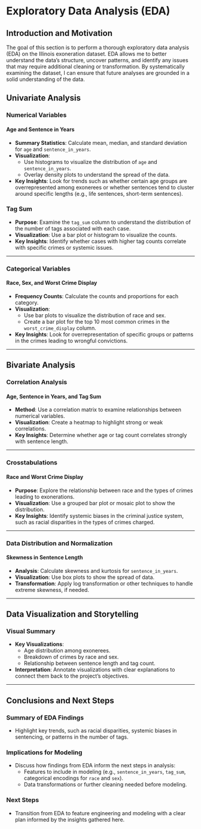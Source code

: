 # Exploratory Data Analysis (EDA)

## Introduction and Motivation

The goal of this section is to perform a thorough exploratory data analysis (EDA) on the Illinois exoneration dataset. EDA allows me to better understand the data's structure, uncover patterns, and identify any issues that may require additional cleaning or transformation. By systematically examining the dataset, I can ensure that future analyses are grounded in a solid understanding of the data.

## Univariate Analysis

### Numerical Variables

#### Age and Sentence in Years
- **Summary Statistics**: Calculate mean, median, and standard deviation for `age` and `sentence_in_years`.
- **Visualization**: 
  - Use histograms to visualize the distribution of `age` and `sentence_in_years`.
  - Overlay density plots to understand the spread of the data.
- **Key Insights**: Look for trends such as whether certain age groups are overrepresented among exonerees or whether sentences tend to cluster around specific lengths (e.g., life sentences, short-term sentences).

### Tag Sum
- **Purpose**: Examine the `tag_sum` column to understand the distribution of the number of tags associated with each case.
- **Visualization**: Use a bar plot or histogram to visualize the counts.
- **Key Insights**: Identify whether cases with higher tag counts correlate with specific crimes or systemic issues.

---

### Categorical Variables

#### Race, Sex, and Worst Crime Display
- **Frequency Counts**: Calculate the counts and proportions for each category.
- **Visualization**:
  - Use bar plots to visualize the distribution of race and sex.
  - Create a bar plot for the top 10 most common crimes in the `worst_crime_display` column.
- **Key Insights**: Look for overrepresentation of specific groups or patterns in the crimes leading to wrongful convictions.

---

## Bivariate Analysis

### Correlation Analysis

#### Age, Sentence in Years, and Tag Sum
- **Method**: Use a correlation matrix to examine relationships between numerical variables.
- **Visualization**: Create a heatmap to highlight strong or weak correlations.
- **Key Insights**: Determine whether age or tag count correlates strongly with sentence length.

---

### Crosstabulations

#### Race and Worst Crime Display
- **Purpose**: Explore the relationship between race and the types of crimes leading to exonerations.
- **Visualization**: Use a grouped bar plot or mosaic plot to show the distribution.
- **Key Insights**: Identify systemic biases in the criminal justice system, such as racial disparities in the types of crimes charged.

---

### Data Distribution and Normalization

#### Skewness in Sentence Length
- **Analysis**: Calculate skewness and kurtosis for `sentence_in_years`.
- **Visualization**: Use box plots to show the spread of data.
- **Transformation**: Apply log transformation or other techniques to handle extreme skewness, if needed.

---

## Data Visualization and Storytelling

### Visual Summary
- **Key Visualizations**:
  - Age distribution among exonerees.
  - Breakdown of crimes by race and sex.
  - Relationship between sentence length and tag count.
- **Interpretation**: Annotate visualizations with clear explanations to connect them back to the project's objectives.

---

## Conclusions and Next Steps

### Summary of EDA Findings
- Highlight key trends, such as racial disparities, systemic biases in sentencing, or patterns in the number of tags.

### Implications for Modeling
- Discuss how findings from EDA inform the next steps in analysis:
  - Features to include in modeling (e.g., `sentence_in_years`, `tag_sum`, categorical encodings for `race` and `sex`).
  - Data transformations or further cleaning needed before modeling.

### Next Steps
- Transition from EDA to feature engineering and modeling with a clear plan informed by the insights gathered here.

